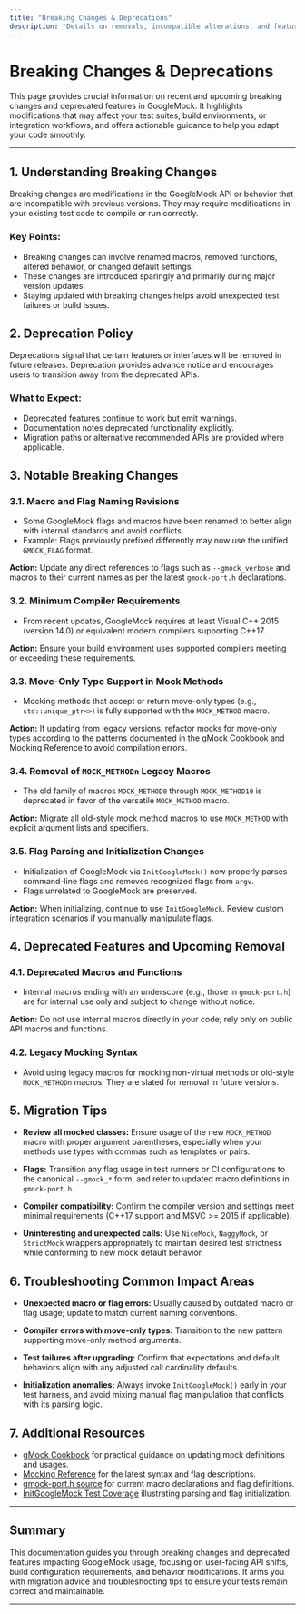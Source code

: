 ```yaml
---
title: "Breaking Changes & Deprecations"
description: "Details on removals, incompatible alterations, and features scheduled for deprecation in upcoming releases. Clearly flags what could impact your test and build setups, with actionable insights for remediation."
---
```


# Breaking Changes & Deprecations

This page provides crucial information on recent and upcoming breaking changes and deprecated features in GoogleMock. It highlights modifications that may affect your test suites, build environments, or integration workflows, and offers actionable guidance to help you adapt your code smoothly.

---

## 1. Understanding Breaking Changes

Breaking changes are modifications in the GoogleMock API or behavior that are incompatible with previous versions. They may require modifications in your existing test code to compile or run correctly.

### Key Points:
- Breaking changes can involve renamed macros, removed functions, altered behavior, or changed default settings.
- These changes are introduced sparingly and primarily during major version updates.
- Staying updated with breaking changes helps avoid unexpected test failures or build issues.


## 2. Deprecation Policy

Deprecations signal that certain features or interfaces will be removed in future releases. Deprecation provides advance notice and encourages users to transition away from the deprecated APIs.

### What to Expect:
- Deprecated features continue to work but emit warnings.
- Documentation notes deprecated functionality explicitly.
- Migration paths or alternative recommended APIs are provided where applicable.


## 3. Notable Breaking Changes

### 3.1. Macro and Flag Naming Revisions

- Some GoogleMock flags and macros have been renamed to better align with internal standards and avoid conflicts.
- Example: Flags previously prefixed differently may now use the unified `GMOCK_FLAG` format.

**Action:** Update any direct references to flags such as `--gmock_verbose` and macros to their current names as per the latest `gmock-port.h` declarations.


### 3.2. Minimum Compiler Requirements

- From recent updates, GoogleMock requires at least Visual C++ 2015 (version 14.0) or equivalent modern compilers supporting C++17.

**Action:** Ensure your build environment uses supported compilers meeting or exceeding these requirements.


### 3.3. Move-Only Type Support in Mock Methods

- Mocking methods that accept or return move-only types (e.g., `std::unique_ptr<>`) is fully supported with the `MOCK_METHOD` macro.

**Action:** If updating from legacy versions, refactor mocks for move-only types according to the patterns documented in the gMock Cookbook and Mocking Reference to avoid compilation errors.


### 3.4. Removal of `MOCK_METHODn` Legacy Macros

- The old family of macros `MOCK_METHOD0` through `MOCK_METHOD10` is deprecated in favor of the versatile `MOCK_METHOD` macro.

**Action:** Migrate all old-style mock method macros to use `MOCK_METHOD` with explicit argument lists and specifiers.


### 3.5. Flag Parsing and Initialization Changes

- Initialization of GoogleMock via `InitGoogleMock()` now properly parses command-line flags and removes recognized flags from `argv`.
- Flags unrelated to GoogleMock are preserved.

**Action:** When initializing, continue to use `InitGoogleMock`. Review custom integration scenarios if you manually manipulate flags.


## 4. Deprecated Features and Upcoming Removal

### 4.1. Deprecated Macros and Functions

- Internal macros ending with an underscore (e.g., those in `gmock-port.h`) are for internal use only and subject to change without notice.

**Action:** Do not use internal macros directly in your code; rely only on public API macros and functions.


### 4.2. Legacy Mocking Syntax

- Avoid using legacy macros for mocking non-virtual methods or old-style `MOCK_METHODn` macros. They are slated for removal in future versions.


## 5. Migration Tips

- **Review all mocked classes:** Ensure usage of the new `MOCK_METHOD` macro with proper argument parentheses, especially when your methods use types with commas such as templates or pairs.

- **Flags:** Transition any flag usage in test runners or CI configurations to the canonical `--gmock_*` form, and refer to updated macro definitions in `gmock-port.h`.

- **Compiler compatibility:** Confirm the compiler version and settings meet minimal requirements (C++17 support and MSVC >= 2015 if applicable).

- **Uninteresting and unexpected calls:** Use `NiceMock`, `NaggyMock`, or `StrictMock` wrappers appropriately to maintain desired test strictness while conforming to new mock default behavior.


## 6. Troubleshooting Common Impact Areas

- **Unexpected macro or flag errors:** Usually caused by outdated macro or flag usage; update to match current naming conventions.

- **Compiler errors with move-only types:** Transition to the new pattern supporting move-only method arguments.

- **Test failures after upgrading:** Confirm that expectations and default behaviors align with any adjusted call cardinality defaults.

- **Initialization anomalies:** Always invoke `InitGoogleMock()` early in your test harness, and avoid mixing manual flag manipulation that conflicts with its parsing logic.


## 7. Additional Resources

- [gMock Cookbook](https://google.github.io/googletest/gmock_cook_book.html) for practical guidance on updating mock definitions and usages.
- [Mocking Reference](./reference/mocking.md) for the latest syntax and flag descriptions.
- [gmock-port.h source](https://github.com/google/googletest/blob/main/googlemock/include/gmock/internal/gmock-port.h) for current macro declarations and flag definitions.
- [InitGoogleMock Test Coverage](./googlemock/test/gmock_test.cc) illustrating parsing and flag initialization.

---

## Summary
This documentation guides you through breaking changes and deprecated features impacting GoogleMock usage, focusing on user-facing API shifts, build configuration requirements, and behavior modifications. It arms you with migration advice and troubleshooting tips to ensure your tests remain correct and maintainable.

---